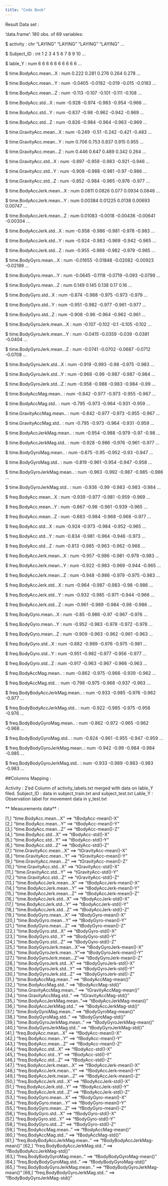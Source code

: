 ```yaml
---
title: "Code Book"
---
```


Result Data set :

'data.frame':  180 obs. of  69 variables:

 $ activity                       : chr  "LAYING" "LAYING" "LAYING" "LAYING" ...
 
 $ Subject_ID                     : int  1 2 3 4 5 6 7 8 9 10 ...
 
 $ lable_Y                        : num  6 6 6 6 6 6 6 6 6 6 ...
 
 $ time.BodyAcc.mean...X          : num  0.222 0.281 0.276 0.264 0.278 ...
 
 $ time.BodyAcc.mean...Y          : num  -0.0405 -0.0182 -0.019 -0.015 -0.0183 ...
 
 $ time.BodyAcc.mean...Z          : num  -0.113 -0.107 -0.101 -0.111 -0.108 ...
 
 $ time.BodyAcc.std...X           : num  -0.928 -0.974 -0.983 -0.954 -0.966 ...
 
 $ time.BodyAcc.std...Y           : num  -0.837 -0.98 -0.962 -0.942 -0.969 ...
 
 $ time.BodyAcc.std...Z           : num  -0.826 -0.984 -0.964 -0.963 -0.969 ...
 
 $ time.GravityAcc.mean...X       : num  -0.249 -0.51 -0.242 -0.421 -0.483 ...
 
 $ time.GravityAcc.mean...Y       : num  0.706 0.753 0.837 0.915 0.955 ...
 
 $ time.GravityAcc.mean...Z       : num  0.446 0.647 0.489 0.342 0.264 ...
 
 $ time.GravityAcc.std...X        : num  -0.897 -0.959 -0.983 -0.921 -0.946 ...
 
 $ time.GravityAcc.std...Y        : num  -0.908 -0.988 -0.981 -0.97 -0.986 ...
 
 $ time.GravityAcc.std...Z        : num  -0.852 -0.984 -0.965 -0.976 -0.977 ...
 
 $ time.BodyAccJerk.mean...X      : num  0.0811 0.0826 0.077 0.0934 0.0848 ...
 
 $ time.BodyAccJerk.mean...Y      : num  0.00384 0.01225 0.0138 0.00693 0.00747 ...
 
 $ time.BodyAccJerk.mean...Z      : num  0.01083 -0.0018 -0.00436 -0.00641 -0.00304 ...
 
 $ time.BodyAccJerk.std...X       : num  -0.958 -0.986 -0.981 -0.978 -0.983 ...
 
 $ time.BodyAccJerk.std...Y       : num  -0.924 -0.983 -0.969 -0.942 -0.965 ...
 
 $ time.BodyAccJerk.std...Z       : num  -0.955 -0.988 -0.982 -0.979 -0.985 ...
 
 $ time.BodyGyro.mean...X         : num  -0.01655 -0.01848 -0.02082 -0.00923 -0.02189 ...
 
 $ time.BodyGyro.mean...Y         : num  -0.0645 -0.1118 -0.0719 -0.093 -0.0799 ...
 
 $ time.BodyGyro.mean...Z         : num  0.149 0.145 0.138 0.17 0.16 ...
 
 $ time.BodyGyro.std...X          : num  -0.874 -0.988 -0.975 -0.973 -0.979 ...
 
 $ time.BodyGyro.std...Y          : num  -0.951 -0.982 -0.977 -0.961 -0.977 ...
 
 $ time.BodyGyro.std...Z          : num  -0.908 -0.96 -0.964 -0.962 -0.961 ...
 
 $ time.BodyGyroJerk.mean...X     : num  -0.107 -0.102 -0.1 -0.105 -0.102 ...
 
 $ time.BodyGyroJerk.mean...Y     : num  -0.0415 -0.0359 -0.039 -0.0381 -0.0404 ...
 
 $ time.BodyGyroJerk.mean...Z     : num  -0.0741 -0.0702 -0.0687 -0.0712 -0.0708 ...
 
 $ time.BodyGyroJerk.std...X      : num  -0.919 -0.993 -0.98 -0.975 -0.983 ...
 
 $ time.BodyGyroJerk.std...Y      : num  -0.968 -0.99 -0.987 -0.987 -0.984 ...
 
 $ time.BodyGyroJerk.std...Z      : num  -0.958 -0.988 -0.983 -0.984 -0.99 ...
 
 $ time.BodyAccMag.mean..         : num  -0.842 -0.977 -0.973 -0.955 -0.967 ...
 
 $ time.BodyAccMag.std..          : num  -0.795 -0.973 -0.964 -0.931 -0.959 ...
 
 $ time.GravityAccMag.mean..      : num  -0.842 -0.977 -0.973 -0.955 -0.967 ...
 
 $ time.GravityAccMag.std..       : num  -0.795 -0.973 -0.964 -0.931 -0.959 ...
 
 $ time.BodyAccJerkMag.mean..     : num  -0.954 -0.988 -0.979 -0.97 -0.98 ...
 
 $ time.BodyAccJerkMag.std..      : num  -0.928 -0.986 -0.976 -0.961 -0.977 ...
 
 $ time.BodyGyroMag.mean..        : num  -0.875 -0.95 -0.952 -0.93 -0.947 ...
 
 $ time.BodyGyroMag.std..         : num  -0.819 -0.961 -0.954 -0.947 -0.958 ...
 
 $ time.BodyGyroJerkMag.mean..    : num  -0.963 -0.992 -0.987 -0.985 -0.986 ...
 
 $ time.BodyGyroJerkMag.std..     : num  -0.936 -0.99 -0.983 -0.983 -0.984 ...
 
 $ freq.BodyAcc.mean...X          : num  -0.939 -0.977 -0.981 -0.959 -0.969 ...
 
 $ freq.BodyAcc.mean...Y          : num  -0.867 -0.98 -0.961 -0.939 -0.965 ...
 
 $ freq.BodyAcc.mean...Z          : num  -0.883 -0.984 -0.968 -0.968 -0.977 ...
 
 $ freq.BodyAcc.std...X           : num  -0.924 -0.973 -0.984 -0.952 -0.965 ...
 
 $ freq.BodyAcc.std...Y           : num  -0.834 -0.981 -0.964 -0.946 -0.973 ...
 
 $ freq.BodyAcc.std...Z           : num  -0.813 -0.985 -0.963 -0.962 -0.966 ...
 
 $ freq.BodyAccJerk.mean...X      : num  -0.957 -0.986 -0.981 -0.979 -0.983 ...
 
 $ freq.BodyAccJerk.mean...Y      : num  -0.922 -0.983 -0.969 -0.944 -0.965 ...
 
 $ freq.BodyAccJerk.mean...Z      : num  -0.948 -0.986 -0.979 -0.975 -0.983 ...
 
 $ freq.BodyAccJerk.std...X       : num  -0.964 -0.987 -0.983 -0.98 -0.986 ...
 
 $ freq.BodyAccJerk.std...Y       : num  -0.932 -0.985 -0.971 -0.944 -0.966 ...
 
 $ freq.BodyAccJerk.std...Z       : num  -0.961 -0.989 -0.984 -0.98 -0.986 ...
 
 $ freq.BodyGyro.mean...X         : num  -0.85 -0.986 -0.97 -0.967 -0.976 ...
 
 $ freq.BodyGyro.mean...Y         : num  -0.952 -0.983 -0.978 -0.972 -0.978 ...
 
 $ freq.BodyGyro.mean...Z         : num  -0.909 -0.963 -0.962 -0.961 -0.963 ...
 
 $ freq.BodyGyro.std...X          : num  -0.882 -0.989 -0.976 -0.975 -0.981 ...
 
 $ freq.BodyGyro.std...Y          : num  -0.951 -0.982 -0.977 -0.956 -0.977 ...
 
 $ freq.BodyGyro.std...Z          : num  -0.917 -0.963 -0.967 -0.966 -0.963 ...
 
 $ freq.BodyAccMag.mean..         : num  -0.862 -0.975 -0.966 -0.939 -0.962 ...
 
 $ freq.BodyAccMag.std..          : num  -0.798 -0.975 -0.968 -0.937 -0.963 ...
 
 $ freq.BodyBodyAccJerkMag.mean.. : num  -0.933 -0.985 -0.976 -0.962 -0.977 ...
 
 $ freq.BodyBodyAccJerkMag.std..  : num  -0.922 -0.985 -0.975 -0.958 -0.976 ...
 
 $ freq.BodyBodyGyroMag.mean..    : num  -0.862 -0.972 -0.965 -0.962 -0.968 ...
 
 $ freq.BodyBodyGyroMag.std..     : num  -0.824 -0.961 -0.955 -0.947 -0.959 ...
 
 $ freq.BodyBodyGyroJerkMag.mean..: num  -0.942 -0.99 -0.984 -0.984 -0.985 ...
 
 $ freq.BodyBodyGyroJerkMag.std.. : num  -0.933 -0.989 -0.983 -0.983 -0.983 ...
 
 
 
##Columns Mapping :
 
 Activity :     2'ed Column of activity_labels.txt merged with data on lable_Y filed. 
 Subject_ID :   data in subject_train.txt and subject_test.txt
 Lable_Y :      Observation label for movement data in y_test.txt

 ** Measurements data** :
 
 [1,] "time.BodyAcc.mean...X"     ==>        "tBodyAcc-mean()-X"          
 [2,] "time.BodyAcc.mean...Y"     ==>        "tBodyAcc-mean()-Y"          
 [3,] "time.BodyAcc.mean...Z"     ==>        "tBodyAcc-mean()-Z"          
 [4,] "time.BodyAcc.std...X"      ==>        "tBodyAcc-std()-X"           
 [5,] "time.BodyAcc.std...Y"      ==>        "tBodyAcc-std()-Y"           
 [6,] "time.BodyAcc.std...Z"      ==>        "tBodyAcc-std()-Z"           
 [7,] "time.GravityAcc.mean...X"  ==>        "tGravityAcc-mean()-X"       
 [8,] "time.GravityAcc.mean...Y"  ==>        "tGravityAcc-mean()-Y"       
 [9,] "time.GravityAcc.mean...Z"  ==>        "tGravityAcc-mean()-Z"       
[10,] "time.GravityAcc.std...X"   ==>        "tGravityAcc-std()-X"        
[11,] "time.GravityAcc.std...Y"   ==>        "tGravityAcc-std()-Y"        
[12,] "time.GravityAcc.std...Z"   ==>       "tGravityAcc-std()-Z"        
[13,] "time.BodyAccJerk.mean...X" ==>       "tBodyAccJerk-mean()-X"      
[14,] "time.BodyAccJerk.mean...Y" ==>        "tBodyAccJerk-mean()-Y"      
[15,] "time.BodyAccJerk.mean...Z" ==>        "tBodyAccJerk-mean()-Z"      
[16,] "time.BodyAccJerk.std...X"  ==>        "tBodyAccJerk-std()-X"       
[17,] "time.BodyAccJerk.std...Y"  ==>        "tBodyAccJerk-std()-Y"       
[18,] "time.BodyAccJerk.std...Z"  ==>        "tBodyAccJerk-std()-Z"       
[19,] "time.BodyGyro.mean...X"    ==>        "tBodyGyro-mean()-X"         
[20,] "time.BodyGyro.mean...Y"    ==>        "tBodyGyro-mean()-Y"         
[21,] "time.BodyGyro.mean...Z"    ==>        "tBodyGyro-mean()-Z"         
[22,] "time.BodyGyro.std...X"     ==>          "tBodyGyro-std()-X"          
[23,] "time.BodyGyro.std...Y"     ==>        "tBodyGyro-std()-Y"          
[24,] "time.BodyGyro.std...Z"     ==>          "tBodyGyro-std()-Z"          
[25,] "time.BodyGyroJerk.mean...X"==>        "tBodyGyroJerk-mean()-X"     
[26,] "time.BodyGyroJerk.mean...Y"==>          "tBodyGyroJerk-mean()-Y"     
[27,] "time.BodyGyroJerk.mean...Z"==>        "tBodyGyroJerk-mean()-Z"     
[28,] "time.BodyGyroJerk.std...X" ==>        "tBodyGyroJerk-std()-X"      
[29,] "time.BodyGyroJerk.std...Y" ==>        "tBodyGyroJerk-std()-Y"      
[30,] "time.BodyGyroJerk.std...Z" ==>        "tBodyGyroJerk-std()-Z"      
[31,] "time.BodyAccMag.mean.."    ==>        "tBodyAccMag-mean()"         
[32,] "time.BodyAccMag.std.."     ==>        "tBodyAccMag-std()"          
[33,] "time.GravityAccMag.mean.." ==>        "tGravityAccMag-mean()"      
[34,] "time.GravityAccMag.std.."  ==>        "tGravityAccMag-std()"       
[35,] "time.BodyAccJerkMag.mean.."==>        "tBodyAccJerkMag-mean()"     
[36,] "time.BodyAccJerkMag.std.." ==>        "tBodyAccJerkMag-std()"      
[37,] "time.BodyGyroMag.mean.."   ==>        "tBodyGyroMag-mean()"        
[38,] "time.BodyGyroMag.std.."    ==>        "tBodyGyroMag-std()"         
[39,] "time.BodyGyroJerkMag.mean.." ==>       "tBodyGyroJerkMag-mean()"    
[40,] "time.BodyGyroJerkMag.std.."  ==>      "tBodyGyroJerkMag-std()"     
[41,] "freq.BodyAcc.mean...X"       ==>      "fBodyAcc-mean()-X"          
[42,] "freq.BodyAcc.mean...Y"       ==>      "fBodyAcc-mean()-Y"          
[43,] "freq.BodyAcc.mean...Z"       ==>      "fBodyAcc-mean()-Z"          
[44,] "freq.BodyAcc.std...X"        ==>      "fBodyAcc-std()-X"           
[45,] "freq.BodyAcc.std...Y"        ==>      "fBodyAcc-std()-Y"           
[46,] "freq.BodyAcc.std...Z"        ==>      "fBodyAcc-std()-Z"           
[47,] "freq.BodyAccJerk.mean...X"   ==>      "fBodyAccJerk-mean()-X"      
[48,] "freq.BodyAccJerk.mean...Y"   ==>      "fBodyAccJerk-mean()-Y"      
[49,] "freq.BodyAccJerk.mean...Z"   ==>      "fBodyAccJerk-mean()-Z"      
[50,] "freq.BodyAccJerk.std...X"    ==>      "fBodyAccJerk-std()-X"       
[51,] "freq.BodyAccJerk.std...Y"    ==>      "fBodyAccJerk-std()-Y"       
[52,] "freq.BodyAccJerk.std...Z"    ==>      "fBodyAccJerk-std()-Z"       
[53,] "freq.BodyGyro.mean...X"      ==>      "fBodyGyro-mean()-X"         
[54,] "freq.BodyGyro.mean...Y"      ==>      "fBodyGyro-mean()-Y"         
[55,] "freq.BodyGyro.mean...Z"      ==>      "fBodyGyro-mean()-Z"         
[56,] "freq.BodyGyro.std...X"       ==>      "fBodyGyro-std()-X"          
[57,] "freq.BodyGyro.std...Y"       ==>      "fBodyGyro-std()-Y"          
[58,] "freq.BodyGyro.std...Z"       ==>      "fBodyGyro-std()-Z"          
[59,] "freq.BodyAccMag.mean.."      ==>      "fBodyAccMag-mean()"         
[60,] "freq.BodyAccMag.std.."       ==>      "fBodyAccMag-std()"          
[61,] "freq.BodyBodyAccJerkMag.mean.." ==>   "fBodyBodyAccJerkMag-mean()" 
[62,] "freq.BodyBodyAccJerkMag.std.." ==>    "fBodyBodyAccJerkMag-std()"  
[63,] "freq.BodyBodyGyroMag.mean.."   ==>    "fBodyBodyGyroMag-mean()"    
[64,] "freq.BodyBodyGyroMag.std.."    ==>    "fBodyBodyGyroMag-std()"     
[65,] "freq.BodyBodyGyroJerkMag.mean.." ==> "fBodyBodyGyroJerkMag-mean()"
[66,] "freq.BodyBodyGyroJerkMag.std.."  ==>  "fBodyBodyGyroJerkMag-std()" 





 
 
